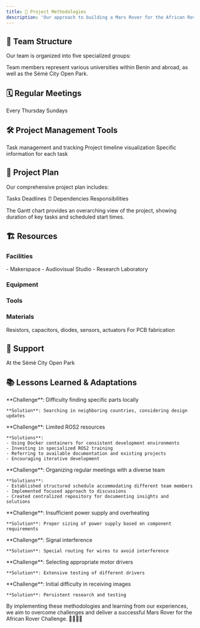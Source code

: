 ```yaml
---
title: 🚀 Project Methodologies
description: 'Our approach to building a Mars Rover for the African Rover Challenge'
---
```


## 👥 Team Structure

Our team is organized into five specialized groups:

<Table
  data={[
    ["🔧 Mechanical Engineering", "Rover chassis, mechanisms", "5"],
    ["⚡ Electrical Engineering", "Power systems, circuitry", "5"],
    ["💻 IT", "Software, control systems", "6"],
    ["🌌 Space Science", "Scientific instruments, experiments", "2"],
    ["📊 Operations/Project Management", "Coordination, planning", "2"]
  ]}
  columns={["Team", "Focus", "Members"]}
/>

<Note>
  Team members represent various universities within Benin and abroad, as well as the Sémè City Open Park.
</Note>

## 🗓️ Regular Meetings

<CardGroup cols={2}>
  <Card title="Weekly General Body Meetings" icon="calendar">
    Every Thursday
  </Card>
  <Card title="Concentrated Work and Cross-team Collaboration" icon="brain">
    Sundays
  </Card>
</CardGroup>

## 🛠️ Project Management Tools

<CardGroup cols={3}>
  <Card title="Trello" icon="trello">
    Task management and tracking
  </Card>
  <Card title="Gantt Chart" icon="chart-gantt">
    Project timeline visualization
  </Card>
  <Card title="Detailed Task Sheets" icon="file-lines">
    Specific information for each task
  </Card>
</CardGroup>

## 📝 Project Plan

Our comprehensive project plan includes:

<Check>Tasks</Check>
<Check>Deadlines ⏰</Check>
<Check>Dependencies</Check>
<Check>Responsibilities</Check>

<Note>
  The Gantt chart provides an overarching view of the project, showing duration of key tasks and scheduled start times.
</Note>

## 🏗️ Resources

### Facilities

<Card title="Sèmè City Open Park" icon="building">
  - Makerspace
  - Audiovisual Studio
  - Research Laboratory
</Card>

### Equipment

<CardGroup cols={3}>
  <Card title="CNC Machines" icon="cog" />
  <Card title="Soldering Station" icon="bolt" />
  <Card title="Multimeters and Oscilloscopes" icon="wave-square" />
  <Card title="Various Sensors" icon="microchip" />
  <Card title="CAD/CAM Workshop" icon="drafting-compass" />
  <Card title="Laser Cutter Engraver" icon="laser-pointer" />
  <Card title="3D Printers" icon="print" />
</CardGroup>

### Tools

<CardGroup cols={4}>
  <Card title="Screwdrivers" icon="screwdriver" />
  <Card title="Calipers" icon="ruler" />
  <Card title="Hammers" icon="hammer" />
  <Card title="Mallets" icon="gavel" />
  <Card title="Heat Guns" icon="fire" />
  <Card title="Pliers" icon="pliers" />
  <Card title="Jumpers" icon="plug" />
</CardGroup>

### Materials

<CardGroup cols={2}>
  <Card title="3D Printing Filament" icon="cube" />
  <Card title="Plywood for Laser Cutting" icon="tree" />
  <Card title="Electronic Components" icon="microchip">
    Resistors, capacitors, diodes, sensors, actuators
  </Card>
  <Card title="Copper Clad Board" icon="square">
    For PCB fabrication
  </Card>
</CardGroup>

## 🤝 Support

<CardGroup cols={2}>
  <Card title="Graduate Students" icon="user-graduate" />
  <Card title="Staff Members" icon="users">
    At the Sémè City Open Park
  </Card>
</CardGroup>

## 📚 Lessons Learned & Adaptations

<AccordionGroup>
  <Accordion icon="magnifying-glass" title="1. Parts Procurement 🔍">
    **Challenge**: Difficulty finding specific parts locally
    
    **Solution**: Searching in neighboring countries, considering design updates
  </Accordion>

  <Accordion icon="book" title="2. Software Learning Curve 📖">
    **Challenge**: Limited ROS2 resources
    
    **Solutions**:
    - Using Docker containers for consistent development environments
    - Investing in specialized ROS2 training
    - Referring to available documentation and existing projects
    - Encouraging iterative development
  </Accordion>

  <Accordion icon="globe" title="3. Team Coordination 🌍">
    **Challenge**: Organizing regular meetings with a diverse team
    
    **Solutions**:
    - Established structured schedule accommodating different team members
    - Implemented focused approach to discussions
    - Created centralized repository for documenting insights and solutions
  </Accordion>

  <Accordion icon="battery-full" title="4. Power Management 🔋">
    **Challenge**: Insufficient power supply and overheating
    
    **Solution**: Proper sizing of power supply based on component requirements
  </Accordion>

  <Accordion icon="network-wired" title="5. Wiring and Connections 📡">
    **Challenge**: Signal interference
    
    **Solution**: Special routing for wires to avoid interference
  </Accordion>

  <Accordion icon="rotate" title="6. Motor Control 🔄">
    **Challenge**: Selecting appropriate motor drivers
    
    **Solution**: Extensive testing of different drivers
  </Accordion>

  <Accordion icon="camera" title="7. Camera Setup 📷">
    **Challenge**: Initial difficulty in receiving images
    
    **Solution**: Persistent research and testing
  </Accordion>
</AccordionGroup>

By implementing these methodologies and learning from our experiences, we aim to overcome challenges and deliver a successful Mars Rover for the African Rover Challenge. 🌟🚀🇧🇯